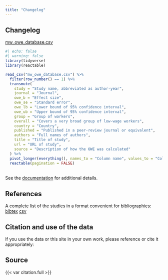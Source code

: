```yaml
---
title: "Changelog"
---
```


## Changelog

[mw_owe_database.csv](mw_owe_database.csv)

```r
#| echo: false
#| warning: false
library(tidyverse)
library(reactable)

read_csv("mw_owe_database.csv") %>% 
  filter(row_number() == 1) %>% 
  transmute(
    study = "Study name, abbreviated as author-year",
    journal = "Journal",
    owe_b = "Effect size",
    owe_se = "Standard error",
    owe_lb = "Lower bound of 95% confidence interval",
    owe_ub = "Upper bound of 95% confidence interval",
    group = "Group of workers",
    overall = "Covers a very broad group of low-wage workers",
    country = "Country",
    published = "Published in a peer-review journal or equivalent",
    authors = "Full names of authors",
    title = "Title of study",
    url = "URL of study",
    source = "Description of how the OWE was calculated"
  ) %>% 
  pivot_longer(everything(), names_to = "Column name", values_to = "Column description") %>% 
  reactable(pagination = FALSE)
```

<br/> See the [documentation](documentation.html) for additional details.

## References

A complete list of the studies in a format convenient for bibliographies: [bibtex](mw_owe_studies.bib) [csv](mw_owe_studies.csv)

## Citation and use of the data

If you use the data or this site in your own work, please reference or cite it appropriately:

::: callout-note
## Source

{{< var citation.full >}}
:::
